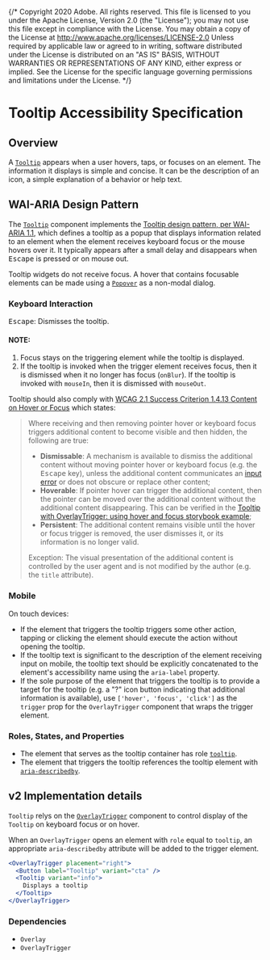 {/* Copyright 2020 Adobe. All rights reserved.
This file is licensed to you under the Apache License, Version 2.0 (the "License");
you may not use this file except in compliance with the License. You may obtain a copy
of the License at http://www.apache.org/licenses/LICENSE-2.0
Unless required by applicable law or agreed to in writing, software distributed under
the License is distributed on an "AS IS" BASIS, WITHOUT WARRANTIES OR REPRESENTATIONS
OF ANY KIND, either express or implied. See the License for the specific language
governing permissions and limitations under the License. */}

# Tooltip Accessibility Specification

## Overview

A [`Tooltip`](https://react-spectrum.corp.adobe.com/components/Tooltip) appears when a user hovers, taps, or focuses on an element.
The information it displays is simple and concise. It can be the description
of an icon, a simple explanation of a behavior or help text.

## WAI-ARIA Design Pattern

The [`Tooltip`](https://react-spectrum.corp.adobe.com/components/Tooltip) component implements the [Tooltip design pattern, per WAI-ARIA 1.1](https://www.w3.org/TR/wai-aria-practices-1.1/#tooltip), which defines a tooltip as a popup that displays information related to an element when the element receives keyboard focus or the mouse hovers over it.
It typically appears after a small delay and disappears when <kbd>Escape</kbd> is pressed or on mouse out.

Tooltip widgets do not receive focus. A hover that contains focusable elements can be made using a [`Popover`](https://react-spectrum.corp.adobe.com/components/Popover) as a non-modal dialog.

### Keyboard Interaction

<kbd>Escape</kbd>: Dismisses the tooltip.

#### NOTE:

1. Focus stays on the triggering element while the tooltip is displayed.
2. If the tooltip is invoked when the trigger element receives focus, then it is dismissed when it no longer has focus (`onBlur`). If the tooltip is invoked with `mouseIn`, then it is dismissed with `mouseOut`.

Tooltip should also comply with [WCAG 2.1 Success Criterion 1.4.13 Content on Hover or Focus](https://www.w3.org/TR/WCAG21/#content-on-hover-or-focus) which states:
> Where receiving and then removing pointer hover or keyboard focus triggers additional content to become visible and then hidden, the following are true:
> * **Dismissable**: A mechanism is available to dismiss the additional content without moving pointer hover or keyboard focus (e.g. the <kbd>Escape</kbd> key), unless the additional content communicates an [input error](https://www.w3.org/TR/WCAG21/#dfn-input-error) or does not obscure or replace other content;
> * **Hoverable**: If pointer hover can trigger the additional content, then the pointer can be moved over the additional content without the additional content disappearing. This can be verified in the [Tooltip
with OverlayTrigger: using hover and focus storybook example](https://react-spectrum.corp.adobe.com/storybook/?path=/story/tooltip--with-overlaytrigger-using-hover-and-focus);
> * **Persistent**: The additional content remains visible until the hover or focus trigger is removed, the user dismisses it, or its information is no longer valid.
>
> Exception: The visual presentation of the additional content is controlled by the user agent and is not modified by the author (e.g. the `title` attribute).

### Mobile

On touch devices:
- If the element that triggers the tooltip triggers some other action, tapping or clicking the element should execute the action without opening the tooltip.
- If the tooltip text is significant to the description of the element receiving input on mobile, the tooltip text should be explicitly concatenated to the element's accessibility name using the `aria-label` property.
- If the sole purpose of the element that triggers the tooltip is to provide a target for the tooltip (e.g. a "?" icon button indicating that additional information is available), use `['hover', 'focus', 'click']` as the `trigger` prop for the `OverlayTrigger` component that wraps the trigger element.

### Roles, States, and Properties

- The element that serves as the tooltip container has role [`tooltip`](https://www.w3.org/TR/wai-aria-1.1/#tooltip).
- The element that triggers the tooltip references the tooltip element with [`aria-describedby`](https://www.w3.org/TR/wai-aria-1.1/#aria-describedby).

## v2 Implementation details
`Tooltip` relys on the [`OverlayTrigger`](https://react-spectrum.corp.adobe.com/components/OverlayTrigger) component to control display of the `Tooltip` on keyboard focus or on hover.

When an `OverlayTrigger` opens an element with `role` equal to `tooltip`, an appropriate `aria-describedby` attribute will be added to the trigger element.

```jsx
<OverlayTrigger placement="right">
  <Button label="Tooltip" variant="cta" />
  <Tooltip variant="info">
    Displays a tooltip
  </Tooltip>
</OverlayTrigger>
```

### Dependencies
- `Overlay`
- `OverlayTrigger`